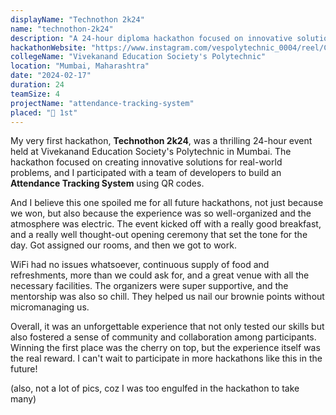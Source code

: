 ```yaml
---
displayName: "Technothon 2k24"
name: "technothon-2k24"
description: "A 24-hour diploma hackathon focused on innovative solutions for real-world problems. Participated with a team of developers to create an attendance tracking system using QR codes."
hackathonWebsite: "https://www.instagram.com/vespolytechnic_0004/reel/C2Z3vtkIUSw/"
collegeName: "Vivekanand Education Society's Polytechnic"
location: "Mumbai, Maharashtra"
date: "2024-02-17"
duration: 24
teamSize: 4
projectName: "attendance-tracking-system"
placed: "🥇 1st"
---
```


My very first hackathon, **Technothon 2k24**, was a thrilling 24-hour event held at Vivekanand Education 
Society's Polytechnic in Mumbai. The hackathon focused on creating innovative solutions for real-world 
problems, and I participated with a team of developers to build an **Attendance Tracking System** using 
QR codes.

And I believe this one spoiled me for all future hackathons, not just because we won, but also because
the experience was so well-organized and the atmosphere was electric. The event kicked off with a
really good breakfast, and a really well thought-out opening ceremony that set the tone for the
day. Got assigned our rooms, and then we got to work.

WiFi had no issues whatsoever, continuous supply of food and refreshments, more than we could ask for,
and a great venue with all the necessary facilities. The organizers were super supportive, and the
mentorship was also so chill. They helped us nail our brownie points without micromanaging us.

Overall, it was an unforgettable experience that not only tested our skills but also fostered a sense of
community and collaboration among participants. Winning the first place was the cherry on top, but the
experience itself was the real reward. I can't wait to participate in more hackathons like this in the future!

(also, not a lot of pics, coz I was too engulfed in the hackathon to take many)
